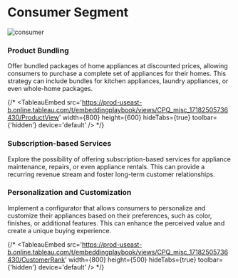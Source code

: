 
# Consumer Segment

![consumer](https://images.unsplash.com/photo-1556911220-e15b29be8c8f?q=80&w=2940&auto=format&fit=crop&ixlib=rb-4.0.3&ixid=M3wxMjA3fDB8MHxwaG90by1wYWdlfHx8fGVufDB8fHx8fA%3D%3D)

### Product Bundling

Offer bundled packages of home appliances at discounted prices, allowing consumers to purchase a complete set of appliances for their homes. This strategy can include bundles for kitchen appliances, laundry appliances, or even whole-home packages.

{/* <TableauEmbed
  src='https://prod-useast-b.online.tableau.com/t/embeddingplaybook/views/CPQ_misc_17182505736430/ProductView'
  width={800}
  height={600}
  hideTabs={true}
  toolbar={'hidden'}
  device='default'
/> */}

### Subscription-based Services

Explore the possibility of offering subscription-based services for appliance maintenance, repairs, or even appliance rentals. This can provide a recurring revenue stream and foster long-term customer relationships.


### Personalization and Customization

Implement a configurator that allows consumers to personalize and customize their appliances based on their preferences, such as color, finishes, or additional features. This can enhance the perceived value and create a unique buying experience.

{/* <TableauEmbed
  src='https://prod-useast-b.online.tableau.com/t/embeddingplaybook/views/CPQ_misc_17182505736430/CustomerRank'
  width={800}
  height={500}
  hideTabs={true}
  toolbar={'hidden'}
  device='default'
/> */}
